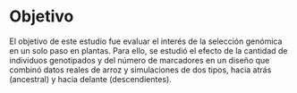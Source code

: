
<!-- Para renderizar: bookdown::render_book("index.Rmd", "bookdown::pdf_book") -->

# Objetivo

El objetivo de este estudio fue evaluar el interés de la selección genómica en un solo paso en plantas.  Para ello, se estudió el efecto de la cantidad de individuos genotipados y del número de marcadores en un diseño que combinó datos reales de arroz y simulaciones de dos tipos, hacia atrás (ancestral) y hacia delante (descendientes).

\clearpage\null\thispagestyle{empty}

